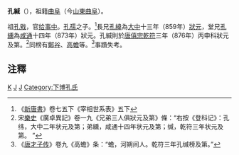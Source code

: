 '''孔緘'''（{{bd|?||?||}}），祖籍[[曲阜|曲阜]]（今[[山東|山東]][[曲阜|曲阜]]）。 

祖[[孔戣|孔戣]]，官[[给事中|给事中]]。[[孔孺|孔孺]]之子。<ref>《[[新唐書|新唐書]]》卷七五下《宰相世系表》五下</ref>長兄[[孔緯|孔緯]]為[[大中_(唐朝)|大中]]十三年（859年）[[狀元|狀元]]，堂兄[[孔纁|孔纁]]為[[咸通|咸通]]十四年（873年）狀元。孔緘則於[[唐僖宗|唐僖宗]][[乾符|乾符]]三年（876年）丙申科狀元及第。<ref>宋[[樂史|樂史]]《廣卓異記》卷一九《兄弟三人俱狀元及第》條：“右按《登科记》：孔纬，大中二年状元及第；弟纁，咸通十四年状元及第；缄，乾符三年状元及第。 ”</ref>同榜有[[鄭谷|鄭谷]]、[[高蟾|高蟾]]等。<ref>《[[唐才子传|唐才子传]]》卷九《高蟾》条：“蟾，河朔间人。乾符三年孔缄榜及第。”</ref>事蹟失考。

==注釋==
{{reflist}}
[[Category:唐朝狀元|K]]
[[Category:孔子四十代孫|J]]
[[Category:孔姓|J]]
[[Category:下博孔氏|Category:下博孔氏]]
